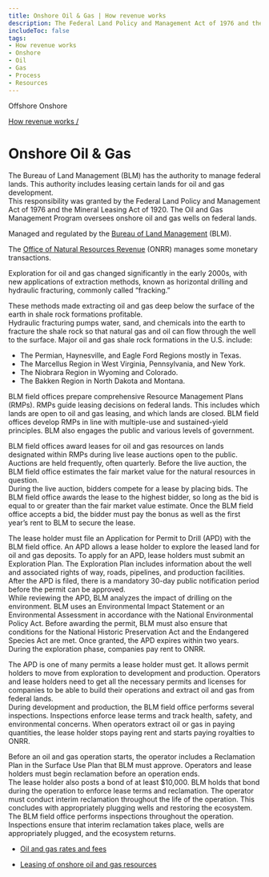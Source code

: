 ```yaml
---
title: Onshore Oil & Gas | How revenue works
description: The Federal Land Policy and Management Act of 1976 and the Mineral Leasing Act of 1920 grant BLM the authority to manage federal lands, including leasing certain lands for oil and gas development. The Oil and Gas Management Program oversees onshore oil and gas wells on federal lands.
includeToc: false
tags:
- How revenue works
- Onshore
- Oil
- Gas
- Process
- Resources
---
```


<PageTabs>
  <PageTab alt={'Navigate to Offshore Oil and Gas'} to={'/how-revenue-works/offshore-oil-gas/'}>
    Offshore
  </PageTab>
  <PageTab>
    Onshore
  </PageTab>
</PageTabs>
<Box bgcolor='primary.main'>
<Container maxWidth="lg">
<Grid container alignItems='center'>
<Grid item xs={12} sm={8}>
<Box p={3} pl={0}>

[How revenue works /](/how-revenue-works/)

# Onshore Oil & Gas

The Bureau of Land Management (BLM) has the authority to manage federal lands. This authority includes leasing certain lands for oil and gas development.
<br />
This responsibility was granted by the Federal Land Policy and Management Act of 1976 and the Mineral Leasing Act of 1920. The Oil and Gas Management Program oversees onshore oil and gas wells on federal lands.

</Box>
</Grid>
<Grid container xs={12} sm={4} >
<Box p={3} border={4} borderTop={0} borderBottom={0} borderColor='white'>
<Grid container xs={12}>
<Grid item xs={8}>

Managed and regulated by the [Bureau of Land Management](https://www.blm.gov/) (BLM).

</Grid>
<Grid item xs={4}>
<Box p={4}><BlmLogoImg></BlmLogoImg></Box>
</Grid>
<Grid item xs={8}>

The [Office of Natural Resources Revenue](http://www.onrr.gov/) (ONRR) manages some monetary transactions.

</Grid>
<Grid item xs={4}>
<Box p={4}><OnrrLogoImg></OnrrLogoImg></Box>
</Grid>
</Grid>
</Box>
</Grid>
</Grid>

</Container>
</Box>

<OnshoreOilGasBackground>

<Grid container spacing={2} alignItems='flex-start'>
<Grid item xs={12} sm={4}>
<Box p={9} m={9}  display={{ xs: 'none', sm: 'block' }}/>
<Box p={8} display={{ xs: 'block', sm: 'none' }}/>
<DidYouKnowCard>

Exploration for oil and gas changed significantly in the early 2000s, with new applications of extraction methods, known as horizontal drilling and hydraulic fracturing, commonly called “fracking.”

<CollapsibleContent>

These methods made extracting oil and gas deep below the surface of the earth in shale rock formations profitable.
<br />
Hydraulic fracturing pumps water, sand, and chemicals into the earth to fracture the shale rock so that natural gas and oil can flow through the well to the surface. 
Major oil and gas shale rock formations in the U.S. include:

- The Permian, Haynesville, and Eagle Ford Regions mostly in Texas.
- The Marcellus Region in West Virginia, Pennsylvania, and New York.
- The Niobrara Region in Wyoming and Colorado.
- The Bakken Region in North Dakota and Montana.

</CollapsibleContent>
</DidYouKnowCard>
</Grid>
<Grid item xs={12} sm={1}>
</Grid>
<Grid item xs={12} sm={7}>
<Box mt={5}>
<ProcessCard step={1} name={'Plan'}>

BLM field offices prepare comprehensive Resource Management Plans (RMPs). RMPs guide leasing decisions on federal lands.  This includes which lands are open to oil and gas leasing, and which lands are closed. BLM field offices develop RMPs in line with multiple-use and sustained-yield principles. BLM also engages the public and various levels of government.

</ProcessCard>
<ProcessCard step={2} name={'Lease'}>

BLM field offices award leases for oil and gas resources on lands designated within RMPs during live lease auctions open to the public.  Auctions are held frequently, often quarterly. Before the live auction, the BLM field office estimates the <GlossaryTerm>fair market value</GlossaryTerm> for the natural resources in question.
<br />
During the live auction, bidders compete for a lease by placing bids. The BLM field office awards the lease to the highest bidder, so long as the bid is equal to or greater than the fair market value estimate. Once the BLM field office accepts a bid, the bidder must pay the <GlossaryTerm>bonus</GlossaryTerm> as well as the first year’s rent to BLM to secure the lease.

</ProcessCard>
<ProcessCard step={3} name={'Explore'}>

The lease holder must file an Application for Permit to Drill (APD) with the BLM field office. An APD allows a lease holder to explore the leased land for oil and gas deposits. To apply for an APD, lease holders must submit an Exploration Plan. The Exploration Plan includes information about the well and associated rights of way, roads, pipelines, and production facilities. After the APD is filed, there is a mandatory 30-day public notification period before the permit can be approved.
<br />
While reviewing the APD, BLM analyzes the impact of drilling on the environment. BLM uses an <GlossaryTerm>Environmental Impact Statement</GlossaryTerm> or an Environmental Assessment in accordance with the National Environmental Policy Act. Before awarding the permit, BLM must also ensure that conditions for the National Historic Preservation Act and the Endangered Species Act are met. Once granted, the APD expires within two years. During the exploration phase, companies pay <GlossaryTerm>rent</GlossaryTerm> to ONRR.

</ProcessCard>
<ProcessCard step={4} name={'Develop'}>

The APD is one of many permits a lease holder must get. It allows permit holders to move from exploration to development and production. Operators and lease holders need to get all the necessary permits and licenses for companies to be able to build their operations and extract oil and gas from federal lands.
<br />
During development and production, the BLM field office performs several inspections.  Inspections enforce lease terms and track health, safety, and environmental concerns. When operators extract oil or gas in paying quantities, the lease holder stops paying rent and starts paying <GlossaryTerm>royalties</GlossaryTerm> to ONRR.

</ProcessCard>
<ProcessCard step={5} name={'Decommission and reclaim'}>

Before an oil and gas operation starts, the operator includes a Reclamation Plan in the Surface Use Plan that BLM must approve. Operators and lease holders must begin reclamation before an operation ends. 
<br />
The lease holder also posts a bond of at least $10,000. BLM holds that bond during the operation to enforce lease terms and reclamation. The operator must conduct interim reclamation throughout the life of the operation. This concludes with appropriately plugging wells and restoring the ecosystem. The BLM field office performs inspections throughout the operation. Inspections ensure that interim reclamation takes place, wells are appropriately plugged, and the ecosystem returns.

</ProcessCard>
<ProcessCard name={'Rates and fees'} defaultExpanded={true}>

- [Oil and gas rates and fees](/how-revenue-works/revenues/#Oil-and-gas)

</ProcessCard>
<ProcessCard name={'Learn more'} defaultExpanded={true}>

- [Leasing of onshore oil and gas resources](https://www.blm.gov/programs/energy-and-minerals/oil-and-gas/leasing)

</ProcessCard>
</Box>
</Grid>
</Grid>
</OnshoreOilGasBackground>

